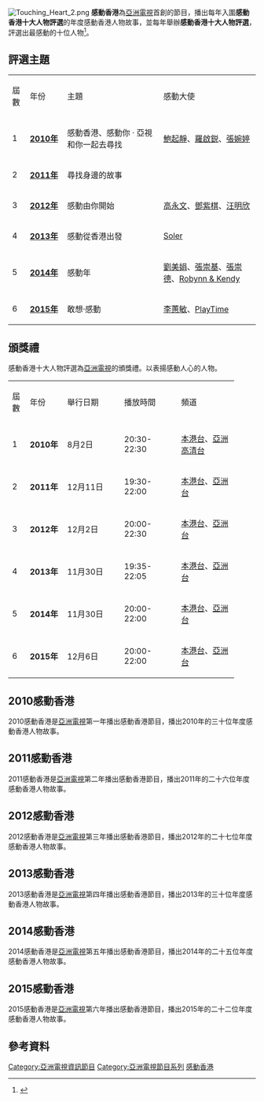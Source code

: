 [[File:Touching_Heart_2.png|right]]
'''感動香港'''為[[亞洲電視|亞洲電視]]首創的節目，播出每年入圍'''感動香港十大人物評選'''的年度感動香港人物故事，並每年舉辦'''感動香港十大人物評選'''，評選出最感動的十位人物<ref>{{cite web |language=zh-hk |url=http://paper.wenweipo.com/2010/03/03/EN1003030003.htm |title=亞視選舉好人好事 |publisher=[[文匯報_(香港)|文匯報 (香港)]] |date=2010-03-03 |accessdate=2016-03-23 |archive-url=https://web.archive.org/web/20160531164630/http://paper.wenweipo.com/2010/03/03/EN1003030003.htm |archive-date=2016-05-31 |dead-url=yes }}</ref>。

==評選主題==
{|class="wikitable" style="width:100%;text-align: left"
|- style="background:gray; color:white;text-align: center"
|style="width:20px"|屆數||style="width:60px"|年份||style="width:180px"|主題||style="width:180px"|感動大使
|-
|1||[[2010感動香港|'''2010年''']]||感動香港、感動你 ‧ 亞視和你一起去尋找||[[鮑起靜|鮑起靜]]、[[羅啟鋭|羅啟鋭]]、[[張婉婷|張婉婷]]
|-
|2||[[2011感動香港|'''2011年''']]||尋找身邊的故事||
|-
|3||[[2012感動香港|'''2012年''']]||感動由你開始||[[高永文|高永文]]、[[鄧紫棋|鄧紫棋]]、[[汪明欣|汪明欣]]
|-
|4||[[2013感動香港|'''2013年''']]||感動從香港出發||[[Soler|Soler]]
|-
|5||[[2014感動香港|'''2014年''']]||感動年||[[劉美娟|劉美娟]]、[[張崇基|張崇基]]、[[張崇德|張崇德]]、[[Robynn_&_Kendy|Robynn & Kendy]]
|-
|6||[[2015感動香港|'''2015年''']]||敢想‧感動||[[李蕙敏|李蕙敏]]、[[PlayTime|PlayTime]]
|}

==頒獎禮==
{{main|感動香港十大人物評選}}
感動香港十大人物評選為[[亞洲電視|亞洲電視]]的頒獎禮。以表揚感動人心的人物。
{|class="wikitable" style="width:100%;text-align: left"
|- style="background:gray; color:white;text-align: center"
|style="width:20px"|屆數||style="width:60px"|年份||style="width:100px"|舉行日期||style="width:100px"|播放時間||style="width:100px"|頻道
|-
|1||'''2010年'''||8月2日||20:30-22:30||[[本港台|本港台]]、[[亞洲高清台|亞洲高清台]]
|-
|2||'''2011年'''||12月11日||19:30-22:00||[[本港台|本港台]]、[[亞洲電視亞洲台|亞洲台]]
|-
|3||'''2012年'''||12月2日||20:00-22:30||[[本港台|本港台]]、[[亞洲電視亞洲台|亞洲台]]
|-
|4||'''2013年'''||11月30日||19:35-22:05||[[本港台|本港台]]、[[亞洲電視亞洲台|亞洲台]]
|-
|5||'''2014年'''||11月30日||20:00-22:00||[[本港台|本港台]]、[[亞洲電視亞洲台|亞洲台]]
|-
|6||'''2015年'''||12月6日||20:00-22:00||[[本港台|本港台]]、[[亞洲電視亞洲台|亞洲台]]
|}

== 2010感動香港 ==
{{main|2010感動香港}}
2010感動香港是[[亞洲電視|亞洲電視]]第一年播出感動香港節目，播出2010年的三十位年度感動香港人物故事。

== 2011感動香港 ==
{{main|2011感動香港}}
2011感動香港是[[亞洲電視|亞洲電視]]第二年播出感動香港節目，播出2011年的二十六位年度感動香港人物故事。

== 2012感動香港 ==
{{main|2012感動香港}}
2012感動香港是[[亞洲電視|亞洲電視]]第三年播出感動香港節目，播出2012年的二十七位年度感動香港人物故事。

== 2013感動香港 ==
{{main|2013感動香港}}
2013感動香港是[[亞洲電視|亞洲電視]]第四年播出感動香港節目，播出2013年的三十位年度感動香港人物故事。

== 2014感動香港 ==
{{main|2014感動香港}}
2014感動香港是[[亞洲電視|亞洲電視]]第五年播出感動香港節目，播出2014年的二十五位年度感動香港人物故事。

== 2015感動香港 ==
{{main|2015感動香港}}
2015感動香港是[[亞洲電視|亞洲電視]]第六年播出感動香港節目，播出2015年的二十二位年度感動香港人物故事。

==參考資料==
{{Reflist}}

{{感動香港}}

[[Category:亞洲電視資訊節目|Category:亞洲電視資訊節目]]
[[Category:亞洲電視節目系列|Category:亞洲電視節目系列]]
[[Category:感動香港|]]